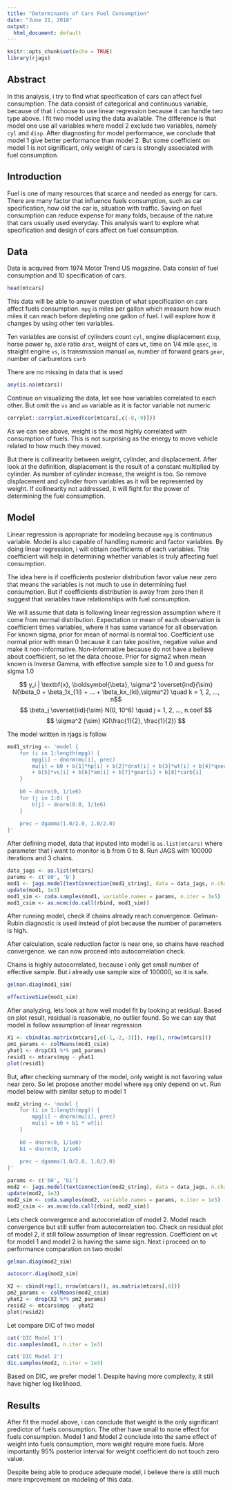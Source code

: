```yaml
---
title: "Determinants of Cars Fuel Consumption"
date: "June 21, 2018"
output:
  html_document: default
---
```


```r
knitr::opts_chunk$set(echo = TRUE)
library(rjags)
```

## Abstract
In this analysis, i try to find what specification of cars can affect fuel consumption. The data consist of categorical and continuous variable, because of that I choose to use linear regression because it can handle two type above. I fit two model using the data available. The difference is that model one use all variables where model 2 exclude two variables, namely `cyl` and `disp`. After diagnosting for model performance, we conclude that model 1 give better performance than model 2. But some coefficient on model 1 is not significant, only weight of cars is strongly associated with fuel consumption.

## Introduction
Fuel is one of many resources that scarce and needed as energy for cars. There are many factor that influence fuels consumption, such as car specification, how old the car is, situation with traffic. Saving on fuel consumption can reduce expense for many folds, because of the nature that cars usually used everyday. This analysis want to explore what specification and design of cars affect on fuel consumption.

## Data
Data is acquired from 1974 Motor Trend US magazine. Data consist of fuel consumption and 10 specification of cars.
```r
head(mtcars)
```
This data will be able to answer question of what specification on cars affect fuels consumption. `mpg` is miles per gallon which measure how much miles it can reach before depleting one gallon of fuel. I will explore how it changes by using other ten variables.

Ten variables are consist of cylinders count `cyl`, engine displacement `disp`, horse power `hp`, axle ratio `drat`, weight of cars `wt`, time on 1/4 mile `qsec`, is straight engine `vs`, is transmission manual `am`, number of forward gears `gear`, number of carburetors `carb`

There are no missing in data that is used
```r
any(is.na(mtcars))
```

Continue on visualizing the data, let see how variables correlated to each other. But omit the `vs` and `am` variable as it is factor variable not numeric
```r
corrplot::corrplot.mixed(cor(mtcars[,c(-8,-9)]))
```
As we can see above, weight is the most highly correlated with consumption of fuels. This is not surprising as the energy to move vehicle related to how much they moved.

But there is collinearity between weight, cylinder, and displacement. After look at the definition, displacement is the result of a constant multiplied by cylinder. As number of cylinder increase, the weight is too. So remove displacement and cylinder from variables as it will be represented by weight. If collinearity not addressed, it will fight for the power of determining the fuel consumption. 

## Model
Linear regression is appropriate for modeling because `mpg` is continuous variable. Model is also capable of handling numeric and factor variables. By doing linear regression, i will obtain coefficients of each variables. This coefficient will help in determining whether variables is truly affecting fuel consumption.

The idea here is if coefficients posterior distribution favor value near zero that means the variables is not much to use in determining fuel consumption. But if coefficients distribution is away from zero then it suggest that variables have relationships with fuel consumption.

We will assume that data is following linear regression assumption where it come from normal distribution. Expectation or mean of each observation is coefficient times variables, where it has same variance for all observation. For known sigma, prior for mean of normal is normal too. Coefficient use normal prior with mean 0 because it can take positive, negative value and make it non-informative. Non-informative because do not have a believe about coefficient, so let the data choose. Prior for sigma2 when mean known is Inverse Gamma, with effective sample size to 1.0 and guess for sigma 1.0

$$ y_i | \textbf{x}, \boldsymbol{\beta}, \sigma^2 \overset{ind}{\sim} N(\beta_0 + \beta_1x_{1i} + ... + \beta_kx_{ki},\sigma^2) \quad k = 1, 2, ..., n$$
$$ \beta_j \overset{iid}{\sim} N(0, 10^6) \quad j = 1, 2, ..., n.coef $$
$$ \sigma^2 {\sim} IG(\frac{1}{2}, \frac{1}{2}) $$

The model written in rjags is follow
```r
mod1_string <- 'model {
    for (i in 1:length(mpg)) {
        mpg[i] ~ dnorm(mu[i], prec)
        mu[i] = b0 + b[1]*hp[i] + b[2]*drat[i] + b[3]*wt[i] + b[4]*qsec[i]
        + b[5]*vs[i] + b[6]*am[i] + b[7]*gear[i] + b[8]*carb[i]
    }
    
    b0 ~ dnorm(0, 1/1e6)
    for (j in 1:8) {
        b[j] ~ dnorm(0.0, 1/1e6)
    }
    
    prec ~ dgamma(1.0/2.0, 1.0/2.0)
}'
```

After defining model, data that inputed into model is `as.list(mtcars)` where parameter that i want to monitor is b from 0 to 8. Run JAGS with 100000 iterations and 3 chains.

```r
data_jags <- as.list(mtcars)
params <- c('b0', 'b')
mod1 <- jags.model(textConnection(mod1_string), data = data_jags, n.chains = 3)
update(mod1, 1e3)
mod1_sim <- coda.samples(mod1, variable.names = params, n.iter = 1e5)
mod1_csim <- as.mcmc(do.call(rbind, mod1_sim))
```

After running model, check if chains already reach convergence. Gelman-Rubin diagnostic is used instead of plot because the number of parameters is high.

After calculation, scale reduction factor is near one, so chains have reached convergence. we can now proceed into autocorrelation check.

Chains is highly autocorrelated, because i only get small number of effective sample. But i already use sample size of 100000, so it is safe.

```r
gelman.diag(mod1_sim)
```

```r
effectiveSize(mod1_sim)
```

After analyzing, lets look at how well model fit by looking at residual. Based on plot result, residual is reasonable, no outlier found. So we can say that model is follow assumption of linear regression
```r
X1 <- cbind(as.matrix(mtcars[,c(-1,-2,-3)]), rep(1, nrow(mtcars)))
pm1_params <- colMeans(mod1_csim)
yhat1 <- drop(X1 %*% pm1_params)
resid1 <- mtcars$mpg - yhat1
plot(resid1)
```

But, after checking summary of the model, only weight is not favoring value near zero. So let propose another model where `mpg` only depend on `wt`. Run model below with similar setup to model 1
```r
mod2_string <- 'model {
    for (i in 1:length(mpg)) {
        mpg[i] ~ dnorm(mu[i], prec)
        mu[i] = b0 + b1 * wt[i]
    }
    
    b0 ~ dnorm(0, 1/1e6)
    b1 ~ dnorm(0, 1/1e6)
    
    prec ~ dgamma(1.0/2.0, 1.0/2.0)
}'
```

```r
params <- c('b0', 'b1')
mod2 <- jags.model(textConnection(mod2_string), data = data_jags, n.chains = 3)
update(mod2, 1e3)
mod2_sim <- coda.samples(mod2, variable.names = params, n.iter = 1e5)
mod2_csim <- as.mcmc(do.call(rbind, mod2_sim))
```

Lets check convergence and autocorrelation of model 2. Model reach convergence but still suffer from autocorrelation too. Check on residual plot of model 2, it still follow assumption of linear regression. Coefficient on `wt` for model 1 and model 2 is having the same sign. Next i proceed on to performance comparation on two model
```r
gelman.diag(mod2_sim)
```

```r
autocorr.diag(mod2_sim)
```

```r
X2 <- cbind(rep(1, nrow(mtcars)), as.matrix(mtcars[,6]))
pm2_params <- colMeans(mod2_csim)
yhat2 <- drop(X2 %*% pm2_params)
resid2 <- mtcars$mpg - yhat2
plot(resid2)
```

Let compare DIC of two model
```r
cat('DIC Model 1')
dic.samples(mod1, n.iter = 1e3)
```
```r
cat('DIC Model 2')
dic.samples(mod2, n.iter = 1e3)
```
Based on DIC, we prefer model 1. Despite having more complexity, it still have higher log likelihood.

## Results
After fit the model above, i can conclude that weight is the only significant predictor of fuels consumption. The other have small to none effect for fuels consumption. Model 1 and Model 2 conclude into the same effect of weight into fuels consumption, more weight require more fuels. More importantly 95% posterior interval for weight coefficient do not touch zero value.

Despite being able to produce adequate model, i believe there is still much more improvement on modeling of this data.